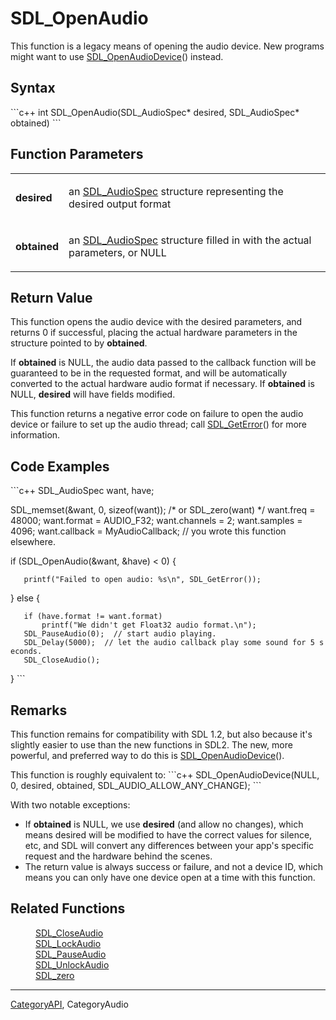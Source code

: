 <!-- pragma section-numbers off -->
<!-- pragma disable-camelcase -->
= SDL_OpenAudio =
This function is a legacy means of opening the audio device. New programs might want to use [[SDL_OpenAudioDevice]]() instead.


== Syntax ==
```c++
int SDL_OpenAudio(SDL_AudioSpec* desired, SDL_AudioSpec* obtained)
```

== Function Parameters ==
{|
|'''desired''' 
|an [[SDL_AudioSpec]] structure representing the desired output format
|-
|'''obtained''' 
|an [[SDL_AudioSpec]] structure filled in with the actual parameters, or NULL
|}

== Return Value ==

This function opens the audio device with the desired parameters, and returns 0 if successful, placing the actual hardware parameters in the structure pointed to by '''obtained'''.

If '''obtained''' is NULL, the audio data passed to the callback function will be guaranteed to be in the requested format, and will be automatically converted to the actual hardware audio format if necessary. If '''obtained''' is NULL, '''desired''' will have fields modified.

This function returns a negative error code on failure to open the audio device or failure to set up the audio thread; call [[SDL_GetError]]() for more information.

== Code Examples ==
```c++
SDL_AudioSpec want, have;

SDL_memset(&want, 0, sizeof(want)); /* or SDL_zero(want) */
want.freq = 48000;
want.format = AUDIO_F32;
want.channels = 2;
want.samples = 4096;
want.callback = MyAudioCallback;  // you wrote this function elsewhere.

if (SDL_OpenAudio(&want, &have) < 0) {
    printf("Failed to open audio: %s\n", SDL_GetError());
} else {
    if (have.format != want.format)
        printf("We didn't get Float32 audio format.\n");
    SDL_PauseAudio(0);  // start audio playing.
    SDL_Delay(5000);  // let the audio callback play some sound for 5 seconds.
    SDL_CloseAudio();
}
```

== Remarks ==

This function remains for compatibility with SDL 1.2, but also because it's slightly easier to use than the new functions in SDL2. The new, more powerful, and preferred way to do this is [[SDL_OpenAudioDevice]]().

This function is roughly equivalent to:
```c++
SDL_OpenAudioDevice(NULL, 0, desired, obtained, SDL_AUDIO_ALLOW_ANY_CHANGE);
```

With two notable exceptions:
* If '''obtained''' is NULL, we use '''desired''' (and allow no changes), which means desired will be modified to have the correct values for silence, etc, and SDL will convert any differences between your app's specific request and the hardware behind the scenes.
* The return value is always success or failure, and not a device ID, which means you can only have one device open at a time with this function.

== Related Functions ==
: [[SDL_CloseAudio]]
: [[SDL_LockAudio]]
: [[SDL_PauseAudio]]
: [[SDL_UnlockAudio]]
: [[SDL_zero]]


----
[[CategoryAPI]], CategoryAudio
